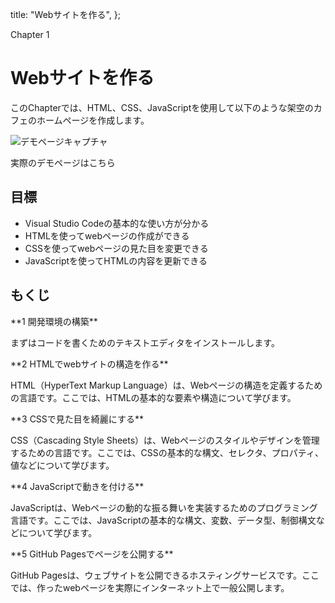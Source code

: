 
  title: "Webサイトを作る",
};

Chapter 1

# Webサイトを作る

このChapterでは、HTML、CSS、JavaScriptを使用して以下のような架空のカフェのホームページを作成します。

<Image
  src="/2024/img/demo.png"
  alt="デモページキャプチャ"
  width={512}
  height={898}
/>

<Link
  href="https://computer-literacy.github.io/2024/sample/"
  target="_blank"
  rel="noopener noreferrer"
>
  実際のデモページはこちら
</Link>

## 目標

- Visual Studio Codeの基本的な使い方が分かる
- HTMLを使ってwebページの作成ができる
- CSSを使ってwebページの見た目を変更できる
- JavaScriptを使ってHTMLの内容を更新できる

## もくじ

<Link href="./getting-start/installation">**1 開発環境の構築**</Link>

まずはコードを書くためのテキストエディタをインストールします。

<Link href="./getting-start/html">**2 HTMLでwebサイトの構造を作る**</Link>

HTML（HyperText Markup Language）は、Webページの構造を定義するための言語です。ここでは、HTMLの基本的な要素や構造について学びます。

<Link href="./getting-start/css">**3 CSSで見た目を綺麗にする**</Link>

CSS（Cascading Style Sheets）は、Webページのスタイルやデザインを管理するための言語です。ここでは、CSSの基本的な構文、セレクタ、プロパティ、値などについて学びます。

<Link href="./getting-start/javascript">**4 JavaScriptで動きを付ける**</Link>

JavaScriptは、Webページの動的な振る舞いを実装するためのプログラミング言語です。ここでは、JavaScriptの基本的な構文、変数、データ型、制御構文などについて学びます。

<Link href="./getting-start/javascript">
  **5 GitHub Pagesでページを公開する**
</Link>

GitHub Pagesは、ウェブサイトを公開できるホスティングサービスです。ここでは、作ったwebページを実際にインターネット上で一般公開します。
